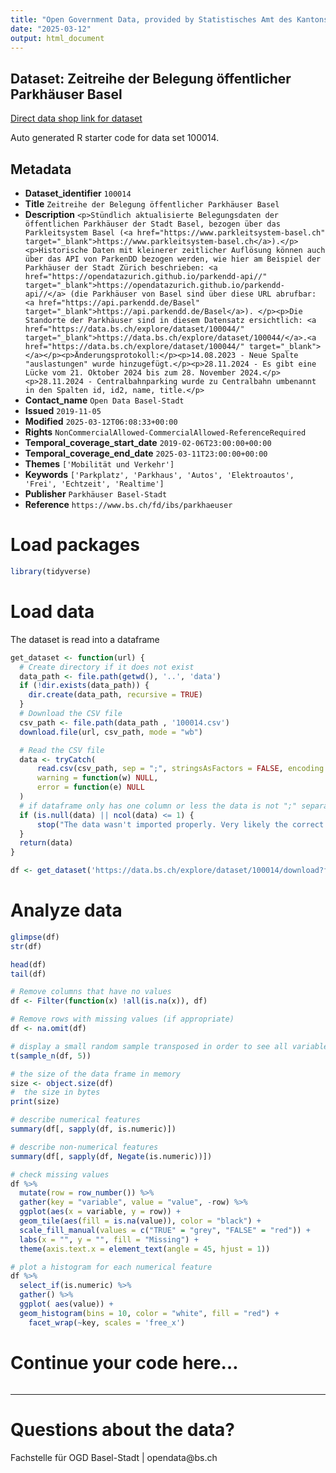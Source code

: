 ```yaml
---
title: "Open Government Data, provided by Statistisches Amt des Kantons Basel-Stadt - Fachstelle OGD"
date: "2025-03-12"
output: html_document
---
```


## Dataset: Zeitreihe der Belegung öffentlicher Parkhäuser Basel

[Direct data shop link for dataset](https://data.bs.ch/explore/dataset/100014)

Auto generated R starter code for data set 100014.

## Metadata

- **Dataset_identifier** `100014`
- **Title** `Zeitreihe der Belegung öffentlicher Parkhäuser Basel`
- **Description** `<p>Stündlich aktualisierte Belegungsdaten der öffentlichen Parkhäuser der Stadt Basel, bezogen über das Parkleitsystem Basel (<a href="https://www.parkleitsystem-basel.ch" target="_blank">https://www.parkleitsystem-basel.ch</a>).</p><p>Historische Daten mit kleinerer zeitlicher Auflösung können auch über das API von ParkenDD bezogen werden, wie hier am Beispiel der Parkhäuser der Stadt Zürich beschrieben: <a href="https://opendatazurich.github.io/parkendd-api//" target="_blank">https://opendatazurich.github.io/parkendd-api//</a> (die Parkhäuser von Basel sind über diese URL abrufbar: <a href="https://api.parkendd.de/Basel" target="_blank">https://api.parkendd.de/Basel</a>). </p><p>Die Standorte der Parkhäuser sind in diesem Datensatz ersichtlich: <a href="https://data.bs.ch/explore/dataset/100044/" target="_blank">https://data.bs.ch/explore/dataset/100044/</a>.<a href="https://data.bs.ch/explore/dataset/100044/" target="_blank"></a></p><p>Änderungsprotokoll:</p><p>14.08.2023 - Neue Spalte "auslastungen" wurde hinzugefügt.</p><p>28.11.2024 - Es gibt eine Lücke vom 21. Oktober 2024 bis zum 28. November 2024.</p><p>28.11.2024 - Centralbahnparking wurde zu Centralbahn umbenannt in den Spalten id, id2, name, title.</p>`
- **Contact_name** `Open Data Basel-Stadt`
- **Issued** `2019-11-05`
- **Modified** `2025-03-12T06:08:33+00:00`
- **Rights** `NonCommercialAllowed-CommercialAllowed-ReferenceRequired`
- **Temporal_coverage_start_date** `2019-02-06T23:00:00+00:00`
- **Temporal_coverage_end_date** `2025-03-11T23:00:00+00:00`
- **Themes** `['Mobilität und Verkehr']`
- **Keywords** `['Parkplatz', 'Parkhaus', 'Autos', 'Elektroautos', 'Frei', 'Echtzeit', 'Realtime']`
- **Publisher** `Parkhäuser Basel-Stadt`
- **Reference** `https://www.bs.ch/fd/ibs/parkhaeuser`


# Load packages

```r

library(tidyverse)
```

# Load data

The dataset is read into a dataframe

```r
get_dataset <- function(url) {
  # Create directory if it does not exist
  data_path <- file.path(getwd(), '..', 'data')
  if (!dir.exists(data_path)) {
    dir.create(data_path, recursive = TRUE)
  }
  # Download the CSV file
  csv_path <- file.path(data_path , '100014.csv')
  download.file(url, csv_path, mode = "wb")

  # Read the CSV file
  data <- tryCatch(
      read.csv(csv_path, sep = ";", stringsAsFactors = FALSE, encoding = "UTF-8"),
      warning = function(w) NULL,
      error = function(e) NULL
  )
  # if dataframe only has one column or less the data is not ";" separated
  if (is.null(data) || ncol(data) <= 1) {
      stop("The data wasn't imported properly. Very likely the correct separator couldn't be found.\nPlease check the dataset manually and adjust the code.")
  }
  return(data)
}
```

```r

df <- get_dataset('https://data.bs.ch/explore/dataset/100014/download?format=csv&timezone=Europe%2FZurich')

```

# Analyze data

```r

glimpse(df)
str(df)

head(df)
tail(df)

```

```r
# Remove columns that have no values
df <- Filter(function(x) !all(is.na(x)), df)

# Remove rows with missing values (if appropriate)
df <- na.omit(df)
```

```r
# display a small random sample transposed in order to see all variables
t(sample_n(df, 5))
```

```r
# the size of the data frame in memory
size <- object.size(df)
#  the size in bytes
print(size)
```

```r
# describe numerical features
summary(df[, sapply(df, is.numeric)])
```

```r
# describe non-numerical features
summary(df[, sapply(df, Negate(is.numeric))])
```

```r
# check missing values
df %>%
  mutate(row = row_number()) %>%
  gather(key = "variable", value = "value", -row) %>%
  ggplot(aes(x = variable, y = row)) +
  geom_tile(aes(fill = is.na(value)), color = "black") +
  scale_fill_manual(values = c("TRUE" = "grey", "FALSE" = "red")) +
  labs(x = "", y = "", fill = "Missing") +
  theme(axis.text.x = element_text(angle = 45, hjust = 1))
```

```r
# plot a histogram for each numerical feature
df %>%
  select_if(is.numeric) %>%
  gather() %>%
  ggplot( aes(value)) +
  geom_histogram(bins = 10, color = "white", fill = "red") +
    facet_wrap(~key, scales = 'free_x')
```

# Continue your code here...

```r

```
------------------------------------------------------------------------

# Questions about the data?

Fachstelle für OGD Basel-Stadt | opendata@bs.ch
